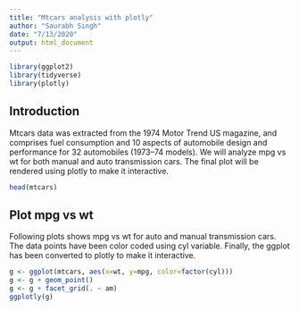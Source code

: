 ```yaml
---
title: "Mtcars analysis with plotly"
author: "Saurabh Singh"
date: "7/13/2020"
output: html_document
---
```

```r
library(ggplot2)
library(tidyverse)
library(plotly)
```

## Introduction
Mtcars data was extracted from the 1974 Motor Trend US magazine, and comprises fuel consumption and 10 aspects of automobile design and performance for 32 automobiles (1973–74 models). We will analyze mpg vs wt for both manual and auto transmission cars. The final plot will be rendered using plotly to make it interactive.

```r
head(mtcars)
```

## Plot mpg vs wt 
Following plots shows mpg vs wt for auto and manual transmission cars.
The data points have been color coded using cyl variable.
Finally, the ggplot has been converted to plotly to make it interactive.
```r
g <- ggplot(mtcars, aes(x=wt, y=mpg, color=factor(cyl)))
g <- g + geom_point()
g <- g + facet_grid(. ~ am)
ggplotly(g)
```